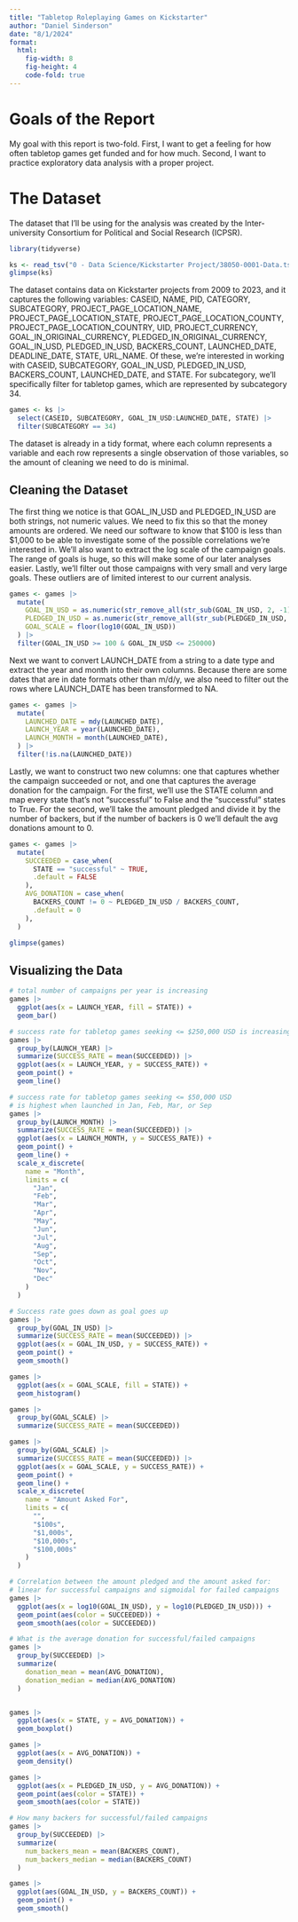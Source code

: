 ```yaml
---
title: "Tabletop Roleplaying Games on Kickstarter"
author: "Daniel Sinderson"
date: "8/1/2024"
format: 
  html:
    fig-width: 8
    fig-height: 4
    code-fold: true
---
```


# Goals of the Report
My goal with this report is two-fold. First, I want to get a feeling for how often tabletop games get funded and for how much. Second, I want to practice exploratory data analysis with a proper project. 

# The Dataset
The dataset that I'll be using for the analysis was created by the Inter-university Consortium for Political and Social Research (ICPSR). 

```r
library(tidyverse)

ks <- read_tsv("0 - Data Science/Kickstarter Project/38050-0001-Data.tsv")
glimpse(ks)
```

The dataset contains data on Kickstarter projects from 2009 to 2023, and it captures the following variables: CASEID, NAME, PID, CATEGORY, SUBCATEGORY, PROJECT_PAGE_LOCATION_NAME, PROJECT_PAGE_LOCATION_STATE, PROJECT_PAGE_LOCATION_COUNTY, PROJECT_PAGE_LOCATION_COUNTRY, UID, PROJECT_CURRENCY, GOAL_IN_ORIGINAL_CURRENCY, PLEDGED_IN_ORIGINAL_CURRENCY, GOAL_IN_USD, PLEDGED_IN_USD, BACKERS_COUNT, LAUNCHED_DATE, DEADLINE_DATE, STATE, URL_NAME. Of these, we're interested in working with CASEID, SUBCATEGORY, GOAL_IN_USD, PLEDGED_IN_USD, BACKERS_COUNT, LAUNCHED_DATE, and STATE. For subcategory, we'll specifically filter for tabletop games, which are represented by subcategory 34.

```r
games <- ks |>
  select(CASEID, SUBCATEGORY, GOAL_IN_USD:LAUNCHED_DATE, STATE) |>
  filter(SUBCATEGORY == 34)
```

The dataset is already in a tidy format, where each column represents a variable and each row represents a single observation of those variables, so the amount of cleaning we need to do is minimal.


## Cleaning the Dataset
The first thing we notice is that GOAL_IN_USD and PLEDGED_IN_USD are both strings, not numeric values. We need to fix this so that the money amounts are ordered. We need our software to know that $100 is less than $1,000 to be able to investigate some of the possible correlations we're interested in. We'll also want to extract the log scale of the campaign goals. The range of goals is huge, so this will make some of our later analyses easier. Lastly, we'll filter out those campaigns with very small and very large goals. These outliers are of limited interest to our current analysis.

```r
games <- games |>
  mutate(
    GOAL_IN_USD = as.numeric(str_remove_all(str_sub(GOAL_IN_USD, 2, -1), ",")),
    PLEDGED_IN_USD = as.numeric(str_remove_all(str_sub(PLEDGED_IN_USD, 2, -1), ",")),
    GOAL_SCALE = floor(log10(GOAL_IN_USD))
  ) |>
  filter(GOAL_IN_USD >= 100 & GOAL_IN_USD <= 250000)
```

Next we want to convert LAUNCH_DATE from a string to a date type and extract the year and month into their own columns. Because there are some dates that are in date formats other than m/d/y, we also need to filter out the rows where LAUNCH_DATE has been transformed to NA.

```r
games <- games |>
  mutate(
    LAUNCHED_DATE = mdy(LAUNCHED_DATE),
    LAUNCH_YEAR = year(LAUNCHED_DATE),
    LAUNCH_MONTH = month(LAUNCHED_DATE),
  ) |>
  filter(!is.na(LAUNCHED_DATE))
```

Lastly, we want to construct two new columns: one that captures whether the campaign succeeded or not, and one that captures the average donation for the campaign. For the first, we'll use the STATE column and map every state that's not "successful" to False and the "successful" states to True. For the second, we'll take the amount pledged and divide it by the number of backers, but if the number of backers is 0 we'll default the avg donations amount to 0.

```r
games <- games |>
  mutate(
    SUCCEEDED = case_when(
      STATE == "successful" ~ TRUE,
      .default = FALSE
    ),
    AVG_DONATION = case_when(
      BACKERS_COUNT != 0 ~ PLEDGED_IN_USD / BACKERS_COUNT,
      .default = 0
    ),
  )
```

```r
glimpse(games)
```

## Visualizing the Data

```r
# total number of campaigns per year is increasing
games |>
  ggplot(aes(x = LAUNCH_YEAR, fill = STATE)) +
  geom_bar()
```



```r
# success rate for tabletop games seeking <= $250,000 USD is increasing
games |>
  group_by(LAUNCH_YEAR) |>
  summarize(SUCCESS_RATE = mean(SUCCEEDED)) |>
  ggplot(aes(x = LAUNCH_YEAR, y = SUCCESS_RATE)) +
  geom_point() +
  geom_line()
```



```r
# success rate for tabletop games seeking <= $50,000 USD
# is highest when launched in Jan, Feb, Mar, or Sep
games |>
  group_by(LAUNCH_MONTH) |>
  summarize(SUCCESS_RATE = mean(SUCCEEDED)) |>
  ggplot(aes(x = LAUNCH_MONTH, y = SUCCESS_RATE)) +
  geom_point() +
  geom_line() +
  scale_x_discrete(
    name = "Month",
    limits = c(
      "Jan",
      "Feb",
      "Mar",
      "Apr",
      "May",
      "Jun",
      "Jul",
      "Aug",
      "Sep",
      "Oct",
      "Nov",
      "Dec"
    )
  )
```



```r
# Success rate goes down as goal goes up
games |>
  group_by(GOAL_IN_USD) |>
  summarize(SUCCESS_RATE = mean(SUCCEEDED)) |>
  ggplot(aes(x = GOAL_IN_USD, y = SUCCESS_RATE)) +
  geom_point() +
  geom_smooth()

games |>
  ggplot(aes(x = GOAL_SCALE, fill = STATE)) +
  geom_histogram()

games |>
  group_by(GOAL_SCALE) |>
  summarize(SUCCESS_RATE = mean(SUCCEEDED))

games |>
  group_by(GOAL_SCALE) |>
  summarize(SUCCESS_RATE = mean(SUCCEEDED)) |>
  ggplot(aes(x = GOAL_SCALE, y = SUCCESS_RATE)) +
  geom_point() +
  geom_line() +
  scale_x_discrete(
    name = "Amount Asked For",
    limits = c(
      "",
      "$100s",
      "$1,000s",
      "$10,000s",
      "$100,000s"
    )
  )
```



```r
# Correlation between the amount pledged and the amount asked for:
# linear for successful campaigns and sigmoidal for failed campaigns
games |>
  ggplot(aes(x = log10(GOAL_IN_USD), y = log10(PLEDGED_IN_USD))) +
  geom_point(aes(color = SUCCEEDED)) +
  geom_smooth(aes(color = SUCCEEDED))
```



```r
# What is the average donation for successful/failed campaigns
games |>
  group_by(SUCCEEDED) |>
  summarize(
    donation_mean = mean(AVG_DONATION),
    donation_median = median(AVG_DONATION)
  )


games |>
  ggplot(aes(x = STATE, y = AVG_DONATION)) +
  geom_boxplot()

games |>
  ggplot(aes(x = AVG_DONATION)) +
  geom_density()

games |>
  ggplot(aes(x = PLEDGED_IN_USD, y = AVG_DONATION)) +
  geom_point(aes(color = STATE)) +
  geom_smooth(aes(color = STATE))
```



```r
# How many backers for successful/failed campaigns
games |>
  group_by(SUCCEEDED) |>
  summarize(
    num_backers_mean = mean(BACKERS_COUNT),
    num_backers_median = median(BACKERS_COUNT)
  )

games |>
  ggplot(aes(GOAL_IN_USD, y = BACKERS_COUNT)) +
  geom_point() +
  geom_smooth()
```



```r
```